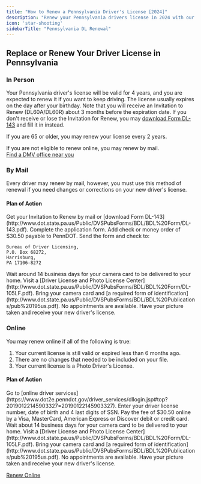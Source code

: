 ```yaml
---
title: "How to Renew a Pennsylvania Driver's License [2024]"
description: "Renew your Pennsylvania drivers license in 2024 with our simple, step-by-step guide. Find all the necessary requirements, forms, fees, and online renewal options to ensure a hassle-free experience. Stay legal and avoid fines - start your renewal process now!"
icon: 'star-shooting'
sidebarTitle: "Pennsylvania DL Renewal"
---
```

## Replace or Renew Your Driver License in Pennsylvania

### In Person
Your Pennsylvania driver's license will be valid for 4 years, and you are expected to renew it if you want to keep driving. The license usually expires on the day after your birthday. Note that you will receive an Invitation to Renew (DL60A/DL60R) about 3 months before the expiration date. If you don't receive or lose the Invitation for Renew, you may [download Form DL-143](http://www.dot.state.pa.us/Public/DVSPubsForms/BDL/BDL%20Form/DL-143.pdf) and fill it in instead.

If you are 65 or older, you may renew your license every 2 years.

If you are not eligible to renew online, you may renew by mail.  
[Find a DMV office near you](https://driving-tests.org/dmv-near-me/)

### By Mail
Every driver may renew by mail, however, you must use this method of renewal if you need changes or corrections on your new driver's license.

#### Plan of Action
<Steps>
  <Step title="Step 1">
    Get your Invitation to Renew by mail or [download Form DL-143](http://www.dot.state.pa.us/Public/DVSPubsForms/BDL/BDL%20Form/DL-143.pdf).
  </Step>
  <Step title="Step 2">
    Complete the application form.
  </Step>
  <Step title="Step 3">
    Add check or money order of $30.50 payable to PennDOT.
  </Step>
  <Step title="Step 4">
    Send the form and check to:

    Bureau of Driver Licensing,  
    P.O. Box 68272,  
    Harrisburg,  
    PA 17106-8272
  </Step>
  <Step title="Step 5">
    Wait around 14 business days for your camera card to be delivered to your home.
  </Step>
  <Step title="Step 6">
    Visit a [Driver License and Photo License Center](http://www.dot.state.pa.us/Public/DVSPubsForms/BDL/BDL%20Form/DL-105LF.pdf). Bring your camera card and [a required form of identification](http://www.dot.state.pa.us/Public/DVSPubsForms/BDL/BDL%20Publications/pub%20195us.pdf). No appointments are available.
  </Step>
  <Step title="Step 7">
    Have your picture taken and receive your new driver's license.
  </Step>
</Steps>

### Online
You may renew online if all of the following is true:
1. Your current license is still valid or expired less than 6 months ago.
2. There are no changes that needed to be included on your file.
3. Your current license is a Photo Driver's License.

#### Plan of Action
<Steps>
  <Step title="Step 1">
    Go to [online driver services](https://www.dot2e.penndot.gov/driver_services/dllogin.jsp#top?20190122145903327=20190122145903327).
  </Step>
  <Step title="Step 2">
    Enter your driver license number, date of birth and 4 last digits of SSN.
  </Step>
  <Step title="Step 3">
    Pay the fee of $30.50 online by a Visa, MasterCard, American Express or Discover debit or credit card.
  </Step>
  <Step title="Step 4">
    Wait about 14 business days for your camera card to be delivered to your home.
  </Step>
  <Step title="Step 5">
    Visit a [Driver License and Photo License Center](http://www.dot.state.pa.us/Public/DVSPubsForms/BDL/BDL%20Form/DL-105LF.pdf). Bring your camera card and [a required form of identification](http://www.dot.state.pa.us/Public/DVSPubsForms/BDL/BDL%20Publications/pub%20195us.pdf). No appointments are available.
  </Step>
  <Step title="Step 6">
    Have your picture taken and receive your new driver's license.
  </Step>
</Steps>

[Renew Online](https://www.dot2e.penndot.gov/driver_services/dllogin.jsp#top?20190122145903327=20190122145903327)
